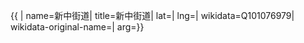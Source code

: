 {{ {{{1|PRC admin/showdata}}}|
name=新中街道|
title=新中街道|
lat=|
lng=|
wikidata=Q101076979|
wikidata-original-name=|
arg={{{arg|}}}}}